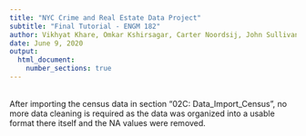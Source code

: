 ```yaml
---
title: "NYC Crime and Real Estate Data Project"
subtitle: "Final Tutorial - ENGM 182"
author: Vikhyat Khare, Omkar Kshirsagar, Carter Noordsij, John Sullivan
date: June 9, 2020
output:
  html_document:
    number_sections: true
---
```

<br/>
After importing the census data in section "02C: Data_Import_Census", no more data cleaning is required as the data was organized into a usable format there itself and the NA values were removed.
